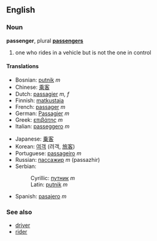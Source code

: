 ==English==
===Noun===
'''passenger''', plural '''[[passengers]]'''

# one who rides in a vehicle but is not the one in control

====Translations====
{{top}}
<!--languages from A to I go here-->
*Bosnian: [[putnik]] ''m''
*Chinese: [[乘客]]
*Dutch: [[passagier]] ''m, f''
*Finnish: [[matkustaja]]
*French: [[passager]] ''m''
*German: [[Passagier]] ''m''
*Greek: [[επιβάτης]] ''m''
*Italian: [[passeggero]] ''m''
{{mid}}
<!--languages from J to Z go here-->
*Japanese: [[乗客]]
*Korean: [[여객]] (려객, [[旅客]])
*Portuguese: [[passageiro]] ''m''
*Russian: [[пассажир]] ''m'' (passazhir)
*Serbian:
*:Cyrillic: [[путник]] ''m''
*:Latin: [[putnik]] ''m''
*Spanish: [[pasajero]] ''m''
{{bottom}}

===See also===
*[[driver]]
*[[rider]]